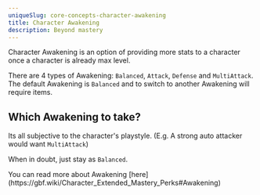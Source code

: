 ```yaml
---
uniqueSlug: core-concepts-character-awakening
title: Character Awakening
description: Beyond mastery
---
```


Character Awakening is an option of providing more stats to a
character once a character is already max level.

There are 4 types of Awakening: `Balanced`, `Attack`, `Defense` and `MultiAttack`.
The default Awakening is `Balanced` and to switch to another Awakening will require items.

## Which Awakening to take?

Its all subjective to the character's playstyle.
(E.g. A strong auto attacker would want `MultiAttack`)

When in doubt, just stay as `Balanced`.

<Callout type="default">
    You can read more about Awakening
    [here](https://gbf.wiki/Character_Extended_Mastery_Perks#Awakening)
</Callout>
